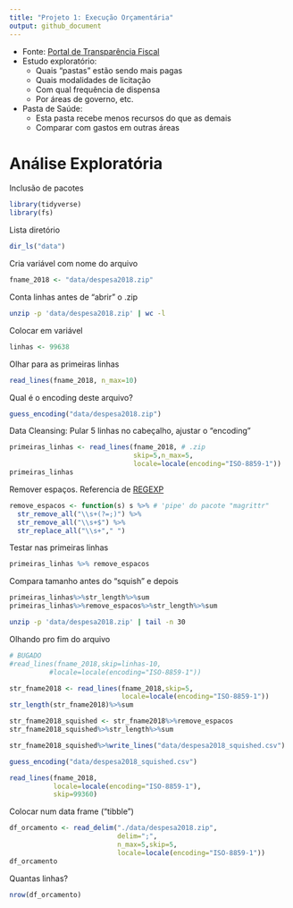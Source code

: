 ```yaml
---
title: "Projeto 1: Execução Orçamentária"
output: github_document
---
```


* Fonte: [Portal de Transparência Fiscal](http://www.transparencia.rj.gov.br/transparencia/faces/OrcamentoTematico/despesa)
* Estudo exploratório:
    + Quais "pastas" estão sendo mais pagas
    + Quais modalidades de licitação
    + Com qual frequência de dispensa
    + Por áreas de governo, etc.
* Pasta de Saúde:
    + Esta pasta recebe menos recursos do que as demais
    + Comparar com gastos em outras áreas

# Análise Exploratória

Inclusão de pacotes

```r
library(tidyverse)
library(fs)
```

Lista diretório

```r
dir_ls("data")
```

Cria variável com nome do arquivo

```r
fname_2018 <- "data/despesa2018.zip"
```

Conta linhas antes de "abrir" o .zip

```bash
unzip -p 'data/despesa2018.zip' | wc -l
```

Colocar em variável

```r
linhas <- 99638
```

Olhar para as primeiras linhas

```r
read_lines(fname_2018, n_max=10)
```

Qual é o encoding deste arquivo?

```r
guess_encoding("data/despesa2018.zip")
```


Data Cleansing: Pular 5 linhas no cabeçalho, ajustar o "encoding"

```r
primeiras_linhas <- read_lines(fname_2018, # .zip
                               skip=5,n_max=5,
                               locale=locale(encoding="ISO-8859-1"))
primeiras_linhas
```

Remover espaços. Referencia de [REGEXP](https://stringr.tidyverse.org/articles/regular-expressions.html)

```r
remove_espacos <- function(s) s %>% # 'pipe' do pacote "magrittr"
  str_remove_all("\\s+(?=;)") %>%
  str_remove_all("\\s+$") %>%
  str_replace_all("\\s+"," ")
```

Testar nas primeiras linhas
```r
primeiras_linhas %>% remove_espacos
```

Compara tamanho antes do "squish" e depois

```r
primeiras_linhas%>%str_length%>%sum
primeiras_linhas%>%remove_espacos%>%str_length%>%sum
```

```bash
unzip -p 'data/despesa2018.zip' | tail -n 30
```

Olhando pro fim do arquivo

```r
# BUGADO
#read_lines(fname_2018,skip=linhas-10,
          #locale=locale(encoding="ISO-8859-1"))

str_fname2018 <- read_lines(fname_2018,skip=5,
                            locale=locale(encoding="ISO-8859-1"))
str_length(str_fname2018)%>%sum
```

```r
str_fname2018_squished <- str_fname2018%>%remove_espacos
str_fname2018_squished%>%str_length%>%sum
```

```r
str_fname2018_squished%>%write_lines("data/despesa2018_squished.csv")
```

```r
guess_encoding("data/despesa2018_squished.csv")
```


```r
read_lines(fname_2018,
           locale=locale(encoding="ISO-8859-1"),
           skip=99360)
```

Colocar num data frame ("tibble")

```r
df_orcamento <- read_delim("./data/despesa2018.zip",
                           delim=";",
                           n_max=5,skip=5,
                           locale=locale(encoding="ISO-8859-1"))
df_orcamento
```

Quantas linhas?

```r
nrow(df_orcamento)
```

